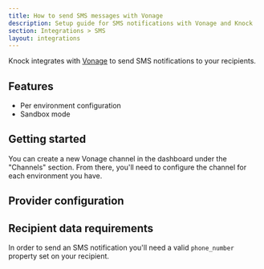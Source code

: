 ```yaml
---
title: How to send SMS messages with Vonage
description: Setup guide for SMS notifications with Vonage and Knock
section: Integrations > SMS
layout: integrations
---
```



Knock integrates with [Vonage](https://vonage.com/) to send SMS notifications to your recipients.

## Features

- Per environment configuration
- Sandbox mode

## Getting started

You can create a new Vonage channel in the dashboard under the "Channels" section. From there, you'll need to configure the channel for each environment you have.

## Provider configuration

<Attributes>
  <Attribute
    name="API key"
    type="string*"
    description="The API key from Vonage"
  />
  <Attribute
    name="API secret"
    type="string*"
    description="The API secret from Vonage."
  />
  <Attribute
    name="From phone number"
    type="string"
    description="The phone number to send messages from."
  />
  <Attribute
    name="Short code"
    type="string"
    description="The short code to send messages from."
  />
  <Attribute
    name="Sender ID"
    type="string"
    description="The Sender ID to send messages from."
  />
</Attributes>

## Recipient data requirements

In order to send an SMS notification you'll need a valid `phone_number` property set on your recipient.
